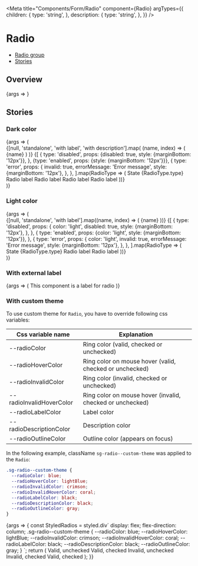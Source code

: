 


<Meta
  title="Components/Form/Radio"
  component={Radio}
  argTypes={{
    children: {
      type: 'string',
    },
    description: {
      type: 'string',
    },
  }}
/>

# Radio

- [Radio group](#radio-group)
- [Stories](#stories)

## Overview

<Canvas>
  <Story name="Default">{args => <Radio {...args} />}</Story>
</Canvas>

<ArgsTable story="Default" />

## Stories

### Dark color

<Canvas>
  <Story name="Dark color">
    {args => (
      <div>
        <StoryVariantTable className="sg-story-variant-table--align-items-top">
          <thead>
            <tr>
              {[null, 'standalone', 'with label', 'with description'].map(
                (name, index) => (
                  <th>
                    <Headline
                      key={index}
                      extraBold
                      transform="uppercase"
                      type="span"
                      color="text-gray-70"
                      size="small"
                    >
                      {name}
                    </Headline>
                  </th>
                )
              )}
            </tr>
          </thead>
          <tbody>
            {[
              {
                type: 'disabled',
                props: {disabled: true, style: {marginBottom: '12px'}},
              },
              {type: 'enabled', props: {style: {marginBottom: '12px'}}},
              {
                type: 'error',
                props: {
                  invalid: true,
                  errorMessage: 'Error message',
                  style: {marginBottom: '12px'},
                },
              },
            ].map(RadioType => (
              <tr key={RadioType.type}>
                <td>
                  <Headline bold color="text-gray-50" size="xsmall">
                    State
                  </Headline>
                  <Headline
                    extraBold
                    transform="uppercase"
                    type="span"
                    color="text-gray-70"
                    size="small"
                  >
                    {RadioType.type}
                  </Headline>
                </td>
                <td>
                  <Flex alignItems="center" direction="column">
                    <Radio {...RadioType.props} errorMessage={null} />
                    <Radio {...RadioType.props} checked errorMessage={null} />
                  </Flex>
                </td>
                <td>
                  <Flex alignItems="center" direction="column">
                    <Radio {...RadioType.props}>Radio label</Radio>
                    <Radio {...RadioType.props} checked>
                      Radio label
                    </Radio>
                  </Flex>
                </td>
                <td>
                  <Flex
                    alignItems="center"
                    direction="column"
                    style={{
                      width: '320px',
                    }}
                  >
                    <Radio
                      {...RadioType.props}
                      description="More detailed description about this element. You can
                          use here even some formatting and links."
                    >
                      Radio label
                    </Radio>
                    <Radio
                      {...RadioType.props}
                      description="More detailed description about this element. You can
                          use here even some formatting and links."
                      checked
                    >
                      Radio label
                    </Radio>
                  </Flex>
                </td>
              </tr>
            ))}
          </tbody>
        </StoryVariantTable>
      </div>
    )}
  </Story>
</Canvas>

### Light color

<Canvas>
  <Story name="Light color">
    {args => (
      <div>
        <StoryVariantTable className="sg-story-variant-table--align-items-top">
          <thead>
            <tr>
              {[null, 'standalone', 'with label'].map((name, index) => (
                <th>
                  <Headline
                    key={index}
                    extraBold
                    transform="uppercase"
                    type="span"
                    color="text-gray-70"
                    size="small"
                  >
                    {name}
                  </Headline>
                </th>
              ))}
            </tr>
          </thead>
          <tbody>
            {[
              {
                type: 'disabled',
                props: {
                  color: 'light',
                  disabled: true,
                  style: {marginBottom: '12px'},
                },
              },
              {
                type: 'enabled',
                props: {color: 'light', style: {marginBottom: '12px'}},
              },
              {
                type: 'error',
                props: {
                  color: 'light',
                  invalid: true,
                  errorMessage: 'Error message',
                  style: {marginBottom: '12px'},
                },
              },
            ].map(RadioType => (
              <tr
                key={RadioType.type}
                style={{
                  backgroundColor: '#000',
                }}
              >
                <td
                  style={{
                    backgroundColor: 'white',
                  }}
                >
                  <Headline bold color="text-gray-50" size="xsmall">
                    State
                  </Headline>
                  <Headline
                    extraBold
                    transform="uppercase"
                    type="span"
                    color="text-gray-70"
                    size="small"
                  >
                    {RadioType.type}
                  </Headline>
                </td>
                <td>
                  <Flex alignItems="center" direction="column">
                    <Radio {...RadioType.props} errorMessage={null} />
                    <Radio {...RadioType.props} checked errorMessage={null} />
                  </Flex>
                </td>
                <td>
                  <Flex alignItems="center" direction="column">
                    <Radio {...RadioType.props}>Radio label</Radio>
                    <Radio {...RadioType.props} checked>
                      Radio label
                    </Radio>
                  </Flex>
                </td>
              </tr>
            ))}
          </tbody>
        </StoryVariantTable>
      </div>
    )}
  </Story>
</Canvas>

### With external label

<Canvas>
  <Story name="With external label" args={{value: 'test'}}>
    {args => (
      <label id="myRadioID-label">
        <Flex
          style={{
            backgroundColor: 'lightblue',
            borderRadius: '8px',
            padding: '20px 40px',
          }}
        >
          This component is a label for radio
          <Radio value={args.value} aria-labelledby="myRadioID-label" />
        </Flex>
      </label>
    )}
  </Story>
</Canvas>

### With custom theme

To use custom theme for `Radio`, you have to override following css variables:

| Css variable name        | Explanation                                               |
| ------------------------ | --------------------------------------------------------- |
| --radioColor             | Ring color (valid, checked or unchecked)                  |
| --radioHoverColor        | Ring color on mouse hover (valid, checked or unchecked)   |
| --radioInvalidColor      | Ring color (invalid, checked or unchecked)                |
| --radioInvalidHoverColor | Ring color on mouse hover (invalid, checked or unchecked) |
| --radioLabelColor        | Label color                                               |
| --radioDescriptionColor  | Description color                                         |
| --radioOutlineColor      | Outline color (appears on focus)                          |

In the following example, className `sg-radio--custom-theme` was applied to the `Radio`:

```css
.sg-radio--custom-theme {
  --radioColor: blue;
  --radioHoverColor: lightBlue;
  --radioInvalidColor: crimson;
  --radioInvalidHoverColor: coral;
  --radioLabelColor: black;
  --radioDescriptionColor: black;
  --radioOutlineColor: gray;
}
```

<Canvas>
  <Story
    name="With custom theme"
    args={{children: 'Custom label', className: 'sg-radio--custom-theme'}}
  >
    {args => {
      const StyledRadios = styled.div`
        display: flex;
        flex-direction: column;
        .sg-radio--custom-theme {
          --radioColor: blue;
          --radioHoverColor: lightBlue;
          --radioInvalidColor: crimson;
          --radioInvalidHoverColor: coral;
          --radioLabelColor: black;
          --radioDescriptionColor: black;
          --radioOutlineColor: gray;
        }
      `;
      return (
        <StyledRadios>
          <Radio {...args}>Valid, unchecked</Radio>
          <Radio {...args} checked>
            Valid, checked
          </Radio>
          <Radio {...args} invalid>
            Invalid, unchecked
          </Radio>
          <Radio {...args} checked invalid>
            Invalid, checked
          </Radio>
          <Radio {...args} description="Some description" checked>
            Valid, checked
          </Radio>
        </StyledRadios>
      );
    }}
  </Story>
</Canvas>
